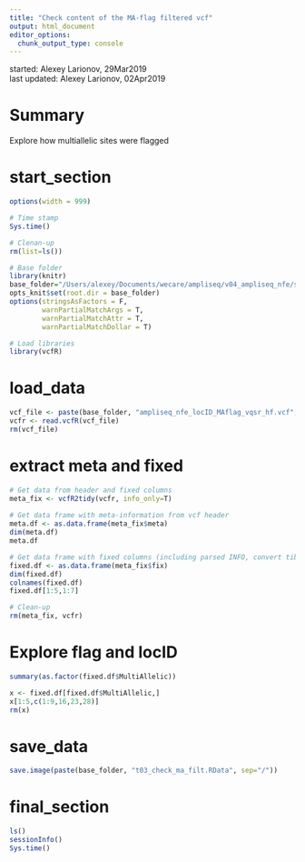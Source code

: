 ```yaml
---
title: "Check content of the MA-flag filtered vcf"
output: html_document
editor_options: 
  chunk_output_type: console
---
```


started: Alexey Larionov, 29Mar2019  
last updated: Alexey Larionov, 02Apr2019  

# Summary 

Explore how multiallelic sites were flagged   

# start_section

<style>
pre {
  overflow-x: auto;
}
pre code {
  word-wrap: normal;
  white-space: pre;
}
</style>

```r

options(width = 999)

```


```r

# Time stamp
Sys.time()

# Clenan-up
rm(list=ls())

# Base folder
library(knitr)
base_folder="/Users/alexey/Documents/wecare/ampliseq/v04_ampliseq_nfe/s07_filter_genotypes_and_variants/check_multiallelic"
opts_knit$set(root.dir = base_folder)
options(stringsAsFactors = F,
        warnPartialMatchArgs = T, 
        warnPartialMatchAttr = T, 
        warnPartialMatchDollar = T)

# Load libraries
library(vcfR)

```

# load_data

```r

vcf_file <- paste(base_folder, "ampliseq_nfe_locID_MAflag_vqsr_hf.vcf", sep="/")
vcfr <- read.vcfR(vcf_file)
rm(vcf_file)

```

# extract meta and fixed

```r

# Get data from header and fixed columns
meta_fix <- vcfR2tidy(vcfr, info_only=T)
    
# Get data frame with meta-information from vcf header
meta.df <- as.data.frame(meta_fix$meta)
dim(meta.df)
meta.df

# Get data frame with fixed columns (including parsed INFO, convert tibble to data-frame)
fixed.df <- as.data.frame(meta_fix$fix)
dim(fixed.df)
colnames(fixed.df)
fixed.df[1:5,1:7]

# Clean-up
rm(meta_fix, vcfr)

```

# Explore flag and locID

```r

summary(as.factor(fixed.df$MultiAllelic))

x <- fixed.df[fixed.df$MultiAllelic,]
x[1:5,c(1:9,16,23,28)]
rm(x)

```

# save_data

```r

save.image(paste(base_folder, "t03_check_ma_filt.RData", sep="/"))

```

# final_section

```r

ls()
sessionInfo()
Sys.time()

```

